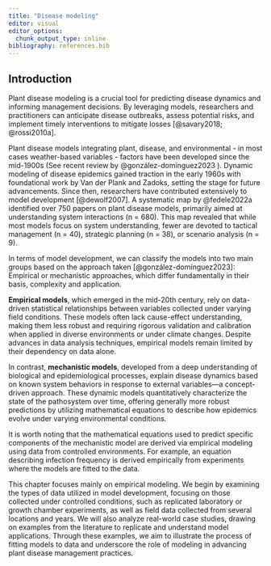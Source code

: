 ```yaml
---
title: "Disease modeling"
editor: visual
editor_options: 
  chunk_output_type: inline
bibliography: references.bib
---
```


## Introduction

Plant disease modeling is a crucial tool for predicting disease dynamics and informing management decisions. By leveraging models, researchers and practitioners can anticipate disease outbreaks, assess potential risks, and implement timely interventions to mitigate losses [@savary2018; @rossi2010a].

Plant disease models integrating plant, disease, and environmental - in most cases weather-based variables - factors have been developed since the mid-1900s (See recent review by @gonzález-domínguez2023 ). Dynamic modeling of disease epidemics gained traction in the early 1960s with foundational work by Van der Plank and Zadoks, setting the stage for future advancements. Since then, researchers have contributed extensively to model development [@dewolf2007]. A systematic map by @fedele2022a identified over 750 papers on plant disease models, primarily aimed at understanding system interactions (n = 680). This map revealed that while most models focus on system understanding, fewer are devoted to tactical management (n = 40), strategic planning (n = 38), or scenario analysis (n = 9).

In terms of model development, we can classify the models into two main groups based on the approach taken [@gonzález-domínguez2023]: Empirical or mechanistic approaches, which differ fundamentally in their basis, complexity and application.

**Empirical models**, which emerged in the mid-20th century, rely on data-driven statistical relationships between variables collected under varying field conditions. These models often lack cause-effect understanding, making them less robust and requiring rigorous validation and calibration when applied in diverse environments or under climate changes. Despite advances in data analysis techniques, empirical models remain limited by their dependency on data alone.

In contrast, **mechanistic models**, developed from a deep understanding of biological and epidemiological processes, explain disease dynamics based on known system behaviors in response to external variables---a concept-driven approach. These dynamic models quantitatively characterize the state of the pathosystem over time, offering generally more robust predictions by utilizing mathematical equations to describe how epidemics evolve under varying environmental conditions.

It is worth noting that the mathematical equations used to predict specific components of the mechanistic model are derived via empirical modeling using data from controlled environments. For example, an equation describing infection frequency is derived empirically from experiments where the models are fitted to the data.

This chapter focuses mainly on empirical modeling. We begin by examining the types of data utilized in model development, focusing on those collected under controlled conditions, such as replicated laboratory or growth chamber experiments, as well as field data collected from several locations and years. We will also analyze real-world case studies, drawing on examples from the literature to replicate and understand model applications. Through these examples, we aim to illustrate the process of fitting models to data and underscore the role of modeling in advancing plant disease management practices.
